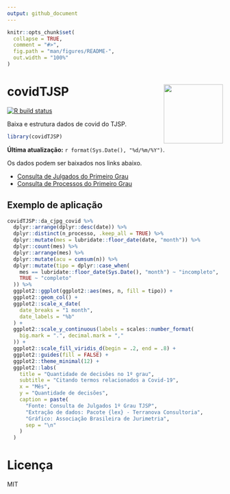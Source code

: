 ```yaml
---
output: github_document
---
```


<!-- README.md is generated from README.Rmd. Please edit that file -->

```r
knitr::opts_chunk$set(
  collapse = TRUE,
  comment = "#>",
  fig.path = "man/figures/README-",
  out.width = "100%"
)
```

# covidTJSP <img src='man/figures/logo.png' align="right" height="138" />

<!-- badges: start -->
[![R build status](https://github.com/abjur/covidTJSP/workflows/update-data/badge.svg)](https://github.com/abjur/covidTJSP/actions)
<!-- badges: end -->

Baixa e estrutura dados de covid do TJSP.

```r
library(covidTJSP)
```

**Última atualização:** `r format(Sys.Date(), "%d/%m/%Y")`.

Os dados podem ser baixados nos links abaixo.

- [Consulta de Julgados do Primeiro Grau](https://github.com/abjur/covidTJSP/blob/master/inst/extdata/da_cjpg_covid.xlsx?raw=true)
- [Consulta de Processos do Primeiro Grau](https://github.com/abjur/covidTJSP/blob/master/inst/extdata/da_cpopg_covid.xlsx?raw=true)

## Exemplo de aplicação

```r
covidTJSP::da_cjpg_covid %>% 
  dplyr::arrange(dplyr::desc(date)) %>% 
  dplyr::distinct(n_processo, .keep_all = TRUE) %>% 
  dplyr::mutate(mes = lubridate::floor_date(date, "month")) %>% 
  dplyr::count(mes) %>% 
  dplyr::arrange(mes) %>% 
  dplyr::mutate(acu = cumsum(n)) %>% 
  dplyr::mutate(tipo = dplyr::case_when(
    mes == lubridate::floor_date(Sys.Date(), "month") ~ "incompleto",
    TRUE ~ "completo"
  )) %>% 
  ggplot2::ggplot(ggplot2::aes(mes, n, fill = tipo)) +
  ggplot2::geom_col() +
  ggplot2::scale_x_date(
    date_breaks = "1 month",
    date_labels = "%b"
  ) +
  ggplot2::scale_y_continuous(labels = scales::number_format(
    big.mark = ".", decimal.mark = ","
  )) +
  ggplot2::scale_fill_viridis_d(begin = .2, end = .8) +
  ggplot2::guides(fill = FALSE) +
  ggplot2::theme_minimal(12) +
  ggplot2::labs(
    title = "Quantidade de decisões no 1º grau",
    subtitle = "Citando termos relacionados a Covid-19",
    x = "Mês",
    y = "Quantidade de decisões",
    caption = paste(
      "Fonte: Consulta de Julgados 1º Grau TJSP",
      "Extração de dados: Pacote {lex} - Terranova Consultoria",
      "Gráfico: Associação Brasileira de Jurimetria",
      sep = "\n"
    )
  )
```

# Licença

MIT
